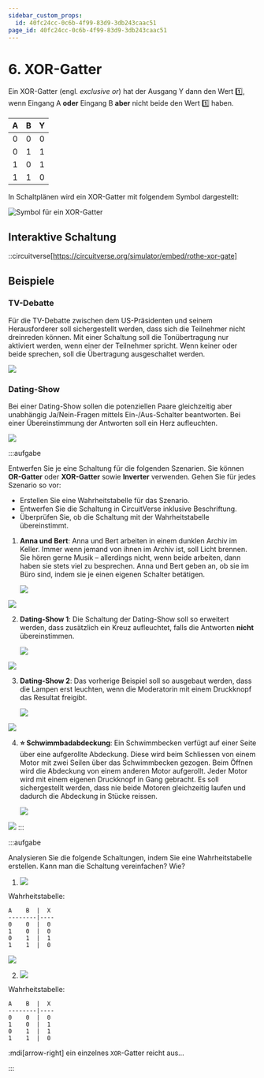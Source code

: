 ```yaml
---
sidebar_custom_props:
  id: 40fc24cc-0c6b-4f99-83d9-3db243caac51
page_id: 40fc24cc-0c6b-4f99-83d9-3db243caac51
---
```


# 6. XOR-Gatter

Ein XOR-Gatter (engl. *exclusive or*) hat der Ausgang Y dann den Wert 1️⃣, wenn Eingang A **oder** Eingang B **aber** nicht beide den Wert 1️⃣ haben.

<div className="slim-table">

|   A   |   B   |   Y   |
| :---: | :---: | :---: |
|   0   |   0   |   0   |
|   0   |   1   |   1   |
|   1   |   0   |   1   |
|   1   |   1   |   0   |
</div>

In Schaltplänen wird ein XOR-Gatter mit folgendem Symbol dargestellt:

![Symbol für ein XOR-Gatter](images/06-xor-gate.svg)

## Interaktive Schaltung

::circuitverse[https://circuitverse.org/simulator/embed/rothe-xor-gate]

## Beispiele

### TV-Debatte

Für die TV-Debatte zwischen dem US-Präsidenten und seinem Herausforderer soll sichergestellt werden, dass sich die Teilnehmer nicht dreinreden können. Mit einer Schaltung soll die Tonübertragung nur aktiviert werden, wenn einer der Teilnehmer spricht. Wenn keiner oder beide sprechen, soll die Übertragung ausgeschaltet werden.

![](images/06-presidential-debate.svg)


### Dating-Show

Bei einer Dating-Show sollen die potenziellen Paare gleichzeitig aber unabhängig Ja/Nein-Fragen mittels Ein-/Aus-Schalter beantworten. Bei einer Übereinstimmung der Antworten soll ein Herz aufleuchten.

![](images/06-dating-show.svg)

:::aufgabe
<Answer type="state" id="e4f4b7dc-4798-431b-8937-433534489d0b" />

Entwerfen Sie je eine Schaltung für die folgenden Szenarien. Sie können **OR-Gatter** oder **XOR-Gatter** sowie **Inverter** verwenden. Gehen Sie für jedes Szenario so vor:

- Erstellen Sie eine Wahrheitstabelle für das Szenario.
- Entwerfen Sie die Schaltung in CircuitVerse inklusive Beschriftung.
- Überprüfen Sie, ob die Schaltung mit der Wahrheitstabelle übereinstimmt.

1. **Anna und Bert**: Anna und Bert arbeiten in einem dunklen Archiv im Keller. Immer wenn jemand von ihnen im Archiv ist, soll Licht brennen. Sie hören gerne Musik – allerdings nicht, wenn beide arbeiten, dann haben sie stets viel zu besprechen. Anna und Bert geben an, ob sie im Büro sind, indem sie je einen eigenen Schalter betätigen.

    ![](images/06-ex-anna-bert.svg)

    <Answer type="text" id="5a90fb23-ee8e-4b25-93ca-796a5155371c" />

<Solution id="cd1f61e3-5a8e-4d54-8f64-1316d6f0268f">

![](images/06-ex-anna-bert-solution.svg)
</Solution>

2. **Dating-Show 1**: Die Schaltung der Dating-Show soll so erweitert werden, dass zusätzlich ein Kreuz aufleuchtet, falls die Antworten **nicht** übereinstimmen.

    ![](images/06-ex-dating-show-1.svg)

    <Answer type="text" id="5938ec48-8dc1-46c6-932d-befaeddca3f8" />

<Solution id="cd1f61e3-5a8e-4d54-8f64-1316d6f0268f">

![](images/06-ex-dating-show-1-solution.svg)
</Solution>

3. **Dating-Show 2**: Das vorherige Beispiel soll so ausgebaut werden, dass die Lampen erst leuchten, wenn die Moderatorin mit einem Druckknopf das Resultat freigibt.

    ![](images/06-ex-dating-show-2.svg)

    <Answer type="text" id="4fb183c7-6522-4c58-982f-1b7338d45509" />

<Solution id="cd1f61e3-5a8e-4d54-8f64-1316d6f0268f">

![](images/06-ex-dating-show-2-solution.svg)
</Solution>

4. **⭐️ Schwimmbadabdeckung**: Ein Schwimmbecken verfügt auf einer Seite über eine aufgerollte Abdeckung. Diese wird beim Schliessen von einem Motor mit zwei Seilen über das Schwimmbecken gezogen. Beim Öffnen wird die Abdeckung von einem anderen Motor aufgerollt. Jeder Motor wird mit einem eigenen Druckknopf in Gang gebracht. Es soll sichergestellt werden, dass nie beide Motoren gleichzeitig laufen und dadurch die Abdeckung in Stücke reissen.

    ![](images/06-ex-swimming-pool.svg)

    <Answer type="text" id="91489788-473e-49ca-bfde-fe34fa2f2b16" />

<Solution id="cd1f61e3-5a8e-4d54-8f64-1316d6f0268f">

![](images/06-ex-swimming-pool-solution.svg)
</Solution>
:::

:::aufgabe
<Answer type="state" id="3e27b438-ce03-4951-b85d-ba66a481c77b" />

Analysieren Sie die folgende Schaltungen, indem Sie eine Wahrheitstabelle erstellen. Kann man die Schaltung vereinfachen? Wie?

1. ![](images/06-cv-XOR-AND.png)

    <Answer type="text" id="075b07dc-2eb9-40a8-9a7c-338ba443b424" />

<Solution id="cd1f61e3-5a8e-4d54-8f64-1316d6f0268f">

Wahrheitstabelle:

```
A    B  |  X
--------|----
0    0  |  0
1    0  |  0
0    1  |  1
1    1  |  0
```

![](images/06-cv-XOR-AND-solution.png)

</Solution>

2. ![](images/06-cv-4-XOR.png)

    <Answer type="text" id="e12a6ab6-8bff-4084-859e-1e2a3db7c87d" />

<Solution id="cd1f61e3-5a8e-4d54-8f64-1316d6f0268f">

Wahrheitstabelle:

```
A    B  |  X
--------|----
0    0  |  0
1    0  |  1
0    1  |  1
1    1  |  0
```

:mdi[arrow-right] ein einzelnes `XOR`-Gatter reicht aus...

</Solution>
:::
